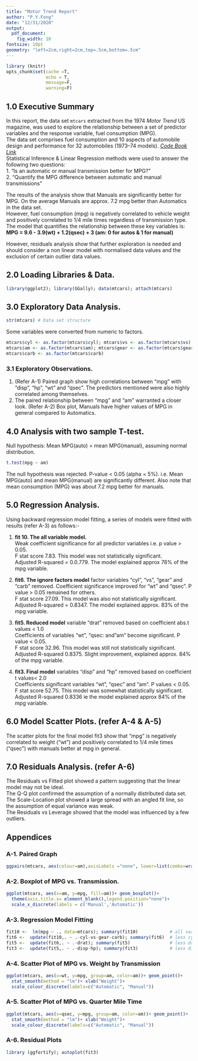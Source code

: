 ```yaml
---
title: "Motor Trend Report"
author: "P.Y.Fong"
date: "12/31/2020"
output:
  pdf_document:
    fig_width: 10
fontsize: 10pt
geometry: "left=2cm,right=2cm,top=.5cm,bottom=.5cm"
---
```

```r
library (knitr)
opts_chunk$set(cache =T,
               echo = T,
               message=F,
               warning=F)
```
## 1.0    Executive Summary  
In this report, the data set `mtcars` extracted from the 1974 *Motor Trend* US magazine, was used to explore the relationship between a set of predictor variables and the response variable, fuel consumption (MPG).  
The data set comprises fuel consumption and 10 aspects of automobile design and performance for 32 automobiles (1973–74 models). [*Code Book Link*](https://stat.ethz.ch/R-manual/R-devel/library/datasets/html/mtcars.html)  
Statistical Inference & Linear Regression methods were used to answer the following two questions:  
1.    “Is an automatic or manual transmission better for MPG?”  
2.    "Quantify the MPG difference between automatic and manual transmissions"  

The results of the analysis show that Manuals are significantly better for MPG. On the average Manuals are approx. 7.2 mpg better than Automatics in the data set.  
However, fuel consumption (mpg) is negatively correlated to vehicle weight and positively correlated to 1/4 mile times regardless of transmission type.
The model that quantifies the relationship between these key variables is:  
    **MPG = 9.6 - 3.9(wt) + 1.2(qsec) + 3 (am: 0 for autos & 1 for manual)**  
  
However, residuals analysis show that further exploration is needed and should consider a non linear model with normalised data values and the exclusion of certain outlier data values.  

## 2.0    Loading Libraries & Data.  
```r
library(ggplot2); library(GGally); data(mtcars); attach(mtcars)
```
## 3.0    Exploratory Data Analysis.
```r
str(mtcars) # Data set structure
```
Some variables were converted from numeric to factors.
```r
mtcars$cyl <- as.factor(mtcars$cyl); mtcars$vs <- as.factor(mtcars$vs);
mtcars$am <- as.factor(mtcars$am); mtcars$gear <- as.factor(mtcars$gear);
mtcars$carb <- as.factor(mtcars$carb)
```
### 3.1 Exploratory Observations.  
1.    (Refer A-1) Paired graph show high correlations between "mpg" with "disp", "hp", "wt" and "qsec". The predictors mentioned were also highly correlated among themselves.
2.    The paired relationship between "mpg" and "am" warranted a closer look. (Refer A-2) Box plot, Manuals have higher values of MPG in general compared to Automatics.

##  4.0   Analysis with two sample T-test.  
Null hypothesis: Mean MPG(auto) = mean MPG(manual), assuming normal distribution.  
```r
t.test(mpg ~ am)
```  
The null hypothesis was rejected. P-value < 0.05 (alpha = 5%). i.e. Mean MPG(auto) and mean MPG(manual) are significantly different. Also note that mean consumption (MPG) was about 7.2 mpg better for manuals.

## 5.0    Regression Analysis.  
Using backward regression model fitting, a series of models were fitted with results (refer A-3) as follows:-  

1.    **fit 10. The all variable model.**  
      Weak coefficient significance for all predictor variables i.e. p value > 0.05.  
      F stat score 7.83. This model was not statistically significant.  
      Adjusted R-squared = 0.0.779. The model explained approx 78% of the mpg variable. 

2.    **fit6. The ignore factors model** factor variables "cyl", "vs", "gear" and "carb" removed.
      Coefficient significance improved for "wt" and "qsec". P value > 0.05 remained for others.  
      F stat score 27.09. This model was also not statistically significant.  
      Adjusted R-squared = 0.8347. The model explained approx. 83% of the mpg variable. 

3.    **fit5. Reduced model** variable "drat" removed based on coefficient abs.t values < 1.0  
      Coefficients of variables "wt", "qsec: and "am" become significant. P value < 0.05.  
      F stat score 32.96. This model was still not statistically significant.  
      Adjusted R-squared 0.8375. Slight improvement, explained approx. 84% of the mpg variable. 

4.    **fit3. Final model** variables "disp" and "hp" removed based on coefficient t values< 2.0  
      Coefficients significant variables "wt", "qsec" and "am". P values < 0.05.  
      F stat score 52.75. This model was somewhat statistically significant.  
      Adjusted R-squared 0.8336 ie the model explained approx 84% of the mpg variable.   

## 6.0    Model Scatter Plots. (refer A-4 & A-5)  
The scatter plots for the final model fit3 show that "mpg" is negatively correlated to weight ("wt") and positively correlated to 1/4 mile times ("qsec") with manuals better at mpg in general.

## 7.0    Residuals Analysis. (refer A-6)  
The Residuals vs Fitted plot showed a pattern suggesting that the linear model may not be ideal.  
The Q-Q plot confirmed the assumption of a normally distributed data set.  
The Scale-Location plot showed a large spread with an angled fit line, so the assumption of equal variance was weak.  
The Residuals vs Leverage showed that the model was influenced by a few outliers. 

\pagebreak

##    Appendices
###   A-1. Paired Graph
```r
ggpairs(mtcars, aes(colour=am),axisLabels ="none", lower=list(combo=wrap("facethist", binwidth=10)))
``` 

###   A-2. Boxplot of MPG vs. Transmission.
```r
ggplot(mtcars, aes(x=am, y=mpg, fill=am))+ geom_boxplot()+ 
  theme(axis.title.x= element_blank(),legend.position="none")+
  scale_x_discrete(labels = c('Manual','Automatic'))
```  
\pagebreak

###   A-3. Regression Model Fitting  
```r
fit10 <-  lm(mpg ~ ., data=mtcars); summary(fit10)            # all variables
fit6 <-  update(fit10,. ~ .-cyl-vs-gear-carb); summary(fit6)  # less cyl, vs, gear & carb
fit5 <-  update(fit6,. ~ .-drat); summary(fit5)               # less drat
fit3 <-  update(fit5,. ~ .-disp-hp); summary(fit3)            # less disp & hp
```  
\pagebreak

###   A-4.    Scatter Plot of MPG vs. Weight by Transmission  
```r
ggplot(mtcars, aes(x=wt, y=mpg, group=am, color=am))+ geom_point()+
  stat_smooth(method = "lm")+ xlab("Weight")+
  scale_colour_discrete(labels=c("Automatic", "Manual"))
```

###   A-5.    Scatter Plot of MPG vs. Quarter Mile Time  
```r
ggplot(mtcars, aes(x=qsec, y=mpg, group=am, color=am))+ geom_point()+
  stat_smooth(method = "lm")+ xlab("Weight")+
  scale_colour_discrete(labels=c("Automatic", "Manual"))
```
\pagebreak

###   A-6.    Residual Plots
```r
library (ggfortify); autoplot(fit3)
```  